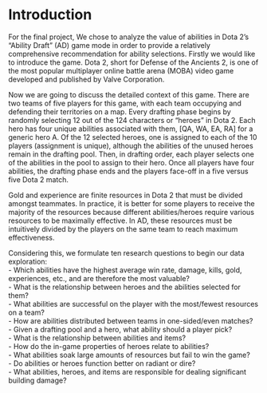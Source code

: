 # Introduction

For the final project, We chose to analyze the value of abilities in Dota 2’s “Ability Draft” (AD) game mode in order to provide a relatively comprehensive recommendation for ability selections. Firstly we would like to introduce the game. Dota 2, short for Defense of the Ancients 2, is one of the most popular multiplayer online battle arena (MOBA) video game developed and published by Valve Corporation. 

Now we are going to discuss the detailed context of this game. There are two teams of five players for this game, with each team occupying and defending their territories on a map. Every drafting phase begins by randomly selecting 12 out of the 124 characters or “heroes” in Dota 2. Each hero has four unique abilities associated with them, [QA, WA, EA, RA] for a generic hero A. Of the 12 selected heroes, one is assigned to each of the 10 players (assignment is unique), although the abilities of the unused heroes remain in the drafting pool. Then, in drafting order, each player selects one of the abilities in the pool to assign to their hero. Once all players have four abilities, the drafting phase ends and the players face-off in a five versus five Dota 2 match. 

Gold and experience are finite resources in Dota 2 that must be divided amongst teammates. In practice, it is better for some players to receive the majority of the resources because different abilities/heroes require various resources to be maximally effective. In AD, these resources must be intuitively divided by the players on the same team to reach maximum effectiveness. 

Considering this, we formulate ten research questions to begin our data exploration:\
- Which abilities have the highest average win rate, damage, kills, gold, experiences, etc., and are therefore the most valuable?\
- What is the relationship between heroes and the abilities selected for them?\
- What abilities are successful on the player with the most/fewest resources on a team?\
- How are abilities distributed between teams in one-sided/even matches?\
- Given a drafting pool and a hero, what ability should a player pick?\
- What is the relationship between abilities and items?\
- How do the in-game properties of heroes relate to abilities?\
- What abilities soak large amounts of resources but fail to win the game?\
- Do abilities or heroes function better on radiant or dire?\
- What abilities, heroes, and items are responsible for dealing significant building damage?\
